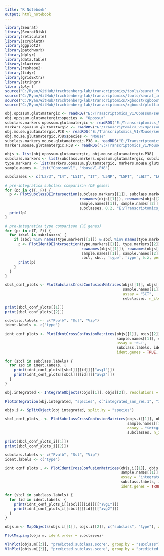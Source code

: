 ```yaml
---
title: "R Notebook"
output: html_notebook
---
```



```r

library(Seurat)
library(SeuratDisk)
library(reticulate)
library(scrubletR)
library(ggplot2)
library(patchwork)
library(dplyr)
library(data.table)
library(clustree)
library(reshape2)
library(tidyr)
library(gridExtra)
library(stringr)
library(plyr)
source("C:/Ryan/GitHub/trachtenberg-lab/transcriptomics/tools/seurat_functions.R")
source("C:/Ryan/GitHub/trachtenberg-lab/transcriptomics/tools/seurat_integration_functions.R")
source("C:/Ryan/GitHub/trachtenberg-lab/transcriptomics/xgboost/xgboost_train.R")
source("C:/Ryan/GitHub/trachtenberg-lab/transcriptomics/xgboost/plottingFxns.R")

obj.opossum.glutamatergic <- readRDS("E:/Transcriptomics_V1/Opossum/seurat/opossum_v1_glutamatergic_processed.rds")
obj.opossum.glutamatergic$species <- "Opossum"
subclass.markers.opossum.glutamatergic <- readRDS("E:/Transcriptomics_V1/Opossum/seurat/marker_genes/Glutamatergic/markerdict_subclass.rds")
markers.opossum.glutamatergic <- readRDS("E:/Transcriptomics_V1/Opossum/seurat/marker_genes/Glutamatergic/markerdict_types.rds")
obj.mouse.glutamatergic.P38 <- readRDS("E:/Transcriptomics_V1/Mouse/seurat/mouse_v1_P38_glutamatergic_processed.rds")
obj.mouse.glutamatergic.P38$species <- "Mouse"
subclass.markers.mouse.glutamatergic.P38 <- readRDS("E:/Transcriptomics_V1/Mouse/seurat/marker_genes/Glutamatergic/P38/markerdict_subclass.rds")
markers.mouse.glutamatergic.P38 <- readRDS("E:/Transcriptomics_V1/Mouse/seurat/marker_genes/Glutamatergic/P38/markerdict_types.rds")

objs <- list(obj.opossum.glutamatergic, obj.mouse.glutamatergic.P38)
subclass.markers <- list(subclass.markers.opossum.glutamatergic, subclass.markers.mouse.glutamatergic.P38)
type.markers <- list(markers.opossum.glutamatergic, markers.mouse.glutamatergic.P38)
sample.names <- list("OpossumV1", "MouseV1-P38")

```


```r

subclasses <- c("L2/3", "L4", "L5IT", "IT", "L5NP", "L5PT", "L6IT", "L6CT", "L6b")

# pre-integration subclass comparison (DE genes)
for (pc in c(T, F)) {
  p <- PlotSubclassDEIntersection(subclass.markers[[1]], subclass.markers[[2]], 
                                  rownames(objs[[1]]), rownames(objs[[2]]),
                                  sample.names[[1]], sample.names[[2]],
                                  subclasses, 0.2, "E:/Transcriptomics_V1/Integration/Opossum_Mouse-P38/subclass_markers/Glutamatergic/", percentage = pc)
  print(p)
}

# pre-integration type comparison (DE genes)
for (pc in c(T, F)) {
  for (sbcl in subclasses) {
    if (sbcl %in% names(type.markers[[1]]) & sbcl %in% names(type.markers[[2]])) {
      p <- PlotIdentDEIntersection(type.markers[[1]], type.markers[[2]],
                                   rownames(objs[[1]]), rownames(objs[[2]]),
                                   sample.names[[1]], sample.names[[2]],
                                   sbcl, sbcl, "type", "type", 0.2, percentage = pc)
      print(p)
    }
  }
}

```


```r

sbcl_conf_plots <- PlotSubclassCrossConfusionMatrices(objs[[1]], objs[[2]], 
                                                      sample.names[[1]], sample.names[[2]], 
                                                      assay = "SCT",
                                                      subclasses, n_iters = 10, all.genes = FALSE, upsample = TRUE)

```


```r

print(sbcl_conf_plots[[1]])
print(sbcl_conf_plots[[2]])

```


```r

subclass.labels <- c("Pvalb", "Sst", "Vip")
ident.labels <- c("type")

idnt_conf_plots <- PlotIdentCrossConfusionMatrices(objs[[1]], objs[[2]], 
                                                   sample.names[[1]], sample.names[[2]], 
                                                   assay = "SCT",
                                                   subclass.labels, ident.labels, n_iters = 10, 
                                                   ident.genes = TRUE, all.genes = FALSE, upsample = TRUE)

```


```r

for (sbcl in subclass.labels) {
  for (id in ident.labels) {
    print(idnt_conf_plots[[sbcl]][[id]][["avg1"]])
    print(idnt_conf_plots[[sbcl]][[id]][["avg2"]])
  }
}

```


```r

obj.integrated <- IntegrateObjects(objs[[1]], objs[[2]], resolutions = c(1, 2), nfeatures = 3000, subsample = TRUE)

```


```r

PlotIntegration(obj.integrated, "species", c("integrated_snn_res.1", "integrated_snn_res.2"), subclasses)

```


```r

objs.i <- SplitObject(obj.integrated, split.by = "species")

```


```r

sbcl_conf_plots_i <- PlotSubclassCrossConfusionMatrices(objs.i[[1]], objs.i[[2]], 
                                                        sample.names[[1]], sample.names[[2]], 
                                                        assay = "integrated",
                                                        subclasses, n_iters = 10, all.genes = FALSE, upsample = TRUE)

```


```r

print(sbcl_conf_plots_i[[1]])
print(sbcl_conf_plots_i[[2]])

```


```r

subclass.labels <- c("Pvalb", "Sst", "Vip")
ident.labels <- c("type")

idnt_conf_plots_i <- PlotIdentCrossConfusionMatrices(objs.i[[1]], objs.i[[2]], 
                                                     sample.names[[1]], sample.names[[2]], 
                                                     assay = "integrated",
                                                     subclass.labels, ident.labels, n_iters = 10, 
                                                     ident.genes = TRUE, all.genes = FALSE, upsample = TRUE)

```


```r

for (sbcl in subclass.labels) {
  for (id in ident.labels) {
    print(idnt_conf_plots_i[[sbcl]][[id]][["avg1"]])
    print(idnt_conf_plots_i[[sbcl]][[id]][["avg2"]])
  }
}

```


```r

objs.m <- MapObjects(objs.i[[1]], objs.i[[2]], c("subclass", "type"), assay = "integrated")

```


```r

PlotMapping(objs.m, ident.order = subclasses)

```


```r

VlnPlot(objs.m[[2]], "predicted.subclass.score", group.by = "subclass")
VlnPlot(objs.m[[2]], "predicted.subclass.score", group.by = "predicted.subclass")

```

